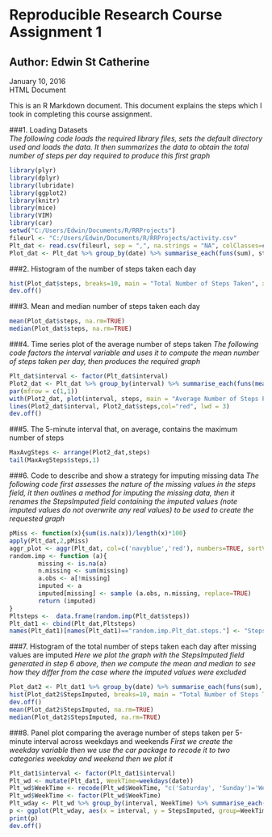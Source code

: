 # Reproducible Research Course Assignment 1
## Author: Edwin St Catherine
January 10, 2016  
HTML Document

This is an R Markdown document. This document explains the steps which I took in completing this course assignment.  

###1. Loading Datasets  
*The following code loads the required library files, sets the default directory used  and loads the data. It then summarizes the data to obtain the total number of steps per day required to produce this first graph*
```r
library(plyr)
library(dplyr)
library(lubridate)
library(ggplot2)
library(knitr)
library(mice)
library(VIM)
library(car)
setwd("C:/Users/Edwin/Documents/R/RRProjects")
fileurl <- "C:/Users/Edwin/Documents/R/RRProjects/activity.csv"
Plt_dat <- read.csv(fileurl, sep = ",", na.strings = "NA", colClasses=c('numeric','Date','numeric'))
Plot_dat <- Plt_dat %>% group_by(date) %>% summarise_each(funs(sum), steps)
```

###2. Histogram of the number of steps taken each day
```r
hist(Plot_dat$steps, breaks=10, main = "Total Number of Steps Taken", xlab = "Total Number of Steps Per Day", col = "green")
dev.off()
```

###3. Mean and median number of steps taken each day
```r
mean(Plot_dat$steps, na.rm=TRUE)
median(Plot_dat$steps, na.rm=TRUE)
```

###4. Time series plot of the average number of steps taken
*The following code factors the interval variable and uses it to compute the mean number of steps taken per day, then produces the required graph*  
```r
Plt_dat$interval <- factor(Plt_dat$interval)
Plot2_dat <- Plt_dat %>% group_by(interval) %>% summarise_each(funs(mean(., na.rm = TRUE)), steps)
par(mfrow = c(1,1))
with(Plot2_dat, plot(interval, steps, main = "Average Number of Steps Per Five Minute Interval for All Days", xlab ="5 - Minute Interval", ylab = "Averge Number of Steps", type = "l"))
lines(Plot2_dat$interval, Plot2_dat$steps,col="red", lwd = 3)
dev.off()
```

###5. The 5-minute interval that, on average, contains the maximum number of steps
```r
MaxAvgSteps <- arrange(Plot2_dat,steps)
tail(MaxAvgSteps$steps,1)
```

###6. Code to describe and show a strategy for imputing missing data
*The following code first assesses the nature of the missing values in the steps field, it then outlines a method for imputing the missing data, then it renames the StepsImputed field containing the imputed values (note imputed values do not overwrite any real values) to be used to create the requested graph*  
```r
pMiss <- function(x){sum(is.na(x))/length(x)*100}
apply(Plt_dat,2,pMiss)
aggr_plot <- aggr(Plt_dat, col=c('navyblue','red'), numbers=TRUE, sortVars=TRUE, labels=names(Plt_dat), cex.axis=.7, gap=3, ylab=c("Histogram of missing data","Pattern"))
random.imp <- function (a){
        missing <- is.na(a)
        n.missing <- sum(missing)
        a.obs <- a[!missing]
        imputed <- a
        imputed[missing] <- sample (a.obs, n.missing, replace=TRUE)
        return (imputed)
}
Pltsteps <-  data.frame(random.imp(Plt_dat$steps))
Plt_dat1 <- cbind(Plt_dat,Pltsteps)
names(Plt_dat1)[names(Plt_dat1)=="random.imp.Plt_dat.steps."] <- "StepsImputed"
```

###7. Histogram of the total number of steps taken each day after missing values are imputed
*Here we plot the graph with the StepsImputed field generated in step 6 above, then we compute the mean and median to see how they differ from the case where the imputed values were excluded*
```r
Plot_dat2 <- Plt_dat1 %>% group_by(date) %>% summarise_each(funs(sum), StepsImputed)
hist(Plot_dat2$StepsImputed, breaks=10, main = "Total Number of Steps Taken After Imputation", xlab = "Total Number of Steps Per Day", col = "lightblue", border = "black")
dev.off()
mean(Plot_dat2$StepsImputed, na.rm=TRUE)
median(Plot_dat2$StepsImputed, na.rm=TRUE)
```

###8. Panel plot comparing the average number of steps taken per 5-minute interval across weekdays and weekends
*First we create the weekday variable then we use the car package to recode it to two categories weekday and weekend then we plot it*  
```r
Plt_dat1$interval <- factor(Plt_dat1$interval)
Plt_wd <- mutate(Plt_dat1, WeekTime=weekdays(date))
Plt_wd$WeekTime <- recode(Plt_wd$WeekTime, "c('Saturday', 'Sunday')='Weekend'; else='Weekday'")
Plt_wd$WeekTime <- factor(Plt_wd$WeekTime)
Plt_wday <- Plt_wd %>% group_by(interval, WeekTime) %>% summarise_each(funs(mean(., na.rm = TRUE)), StepsImputed)
p <- ggplot(Plt_wday, aes(x = interval, y = StepsImputed, group=WeekTime, colour=WeekTime)) + scale_x_discrete(name="Five Minute Interval", breaks=seq(0,3000,250)) + geom_line() + facet_wrap(~ WeekTime, ncol = 1)
print(p)
dev.off()
```